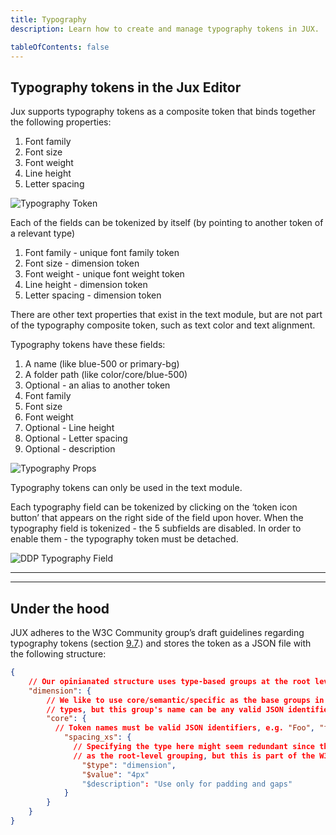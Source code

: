 ```yaml
---
title: Typography
description: Learn how to create and manage typography tokens in JUX.

tableOfContents: false
---
```



## Typography tokens in the Jux Editor

Jux supports typography tokens as a composite token that binds together the following properties:

1. Font family
2. Font size 
3. Font weight
4. Line height
5. Letter spacing

<Image src={typographyToken} alt="Typography Token" />

Each of the fields can be tokenized by itself (by pointing to another token of a relevant type)

1. Font family - unique font family token
2. Font size - dimension token
3. Font weight - unique font weight token <Badge text='soon' />
4. Line height - dimension token
5. Letter spacing - dimension token

<Aside>
  There are other text properties that exist in the text module, but are not part of the typography composite token, such as text color and text alignment.
</Aside>

Typography tokens have these fields:

1. A name (like blue-500 or primary-bg)
2. A folder path (like color/core/blue-500)
3. Optional - an alias to another token
4. Font family 
5. Font size 
6. Font weight
7. Optional - Line height
8. Optional - Letter spacing
9. Optional - description

<Image src={typographyProps} alt="Typography Props" />

Typography tokens can only be used in the text module.

Each typography field can be tokenized by clicking on the ‘token icon button’ that appears on the right side of the field upon hover. When the typography field is tokenized - the 5 subfields are disabled. In order to enable them - the typography token must be detached.

<Image src={ddpTypographyFields} alt="DDP Typography Field" />

<hr />

---

## Under the hood

JUX adheres to the W3C Community group’s draft guidelines regarding typography tokens (section [9.7](https://design-tokens.github.io/community-group/format/#color).) and stores the token as a JSON file with the following structure:

```json
{
	// Our opinianated structure uses type-based groups at the root level
	"dimension": {
		// We like to use core/semantic/specific as the base groups in all token
		// types, but this group's name can be any valid JSON identifier
		"core": {
		  // Token names must be valid JSON identifiers, e.g. "Foo", "foo_0", "spacing_xs"
			"spacing_xs": {
			  // Specifying the type here might seem redundant since the type is used
			  // as the root-level grouping, but this is part of the W3C group's specs
				"$type": "dimension",
				"$value": "4px"
				"$description": "Use only for padding and gaps"
			}
		}
	}
}
```